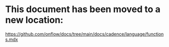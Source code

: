 # This document has been moved to a new location:

https://github.com/onflow/docs/tree/main/docs/cadence/language/functions.mdx
